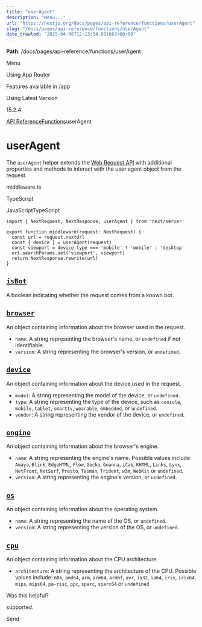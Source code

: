 ---
title: "userAgent"
description: "Menu..."
url: "https://nextjs.org/docs/pages/api-reference/functions/userAgent"
slug: "/docs/pages/api-reference/functions/userAgent"
date_crawled: "2025-04-06T12:13:14.001662+00:00"
---

**Path**: /docs/pages/api-reference/functions/userAgent

Menu

Using App Router

Features available in /app

Using Latest Version

15.2.4

[API Reference](/docs/pages/api-reference)[Functions](/docs/pages/api-reference/functions)userAgent

# userAgent

The `userAgent` helper extends the [Web Request API](https://developer.mozilla.org/docs/Web/API/Request) with additional properties and methods to interact with the user agent object from the request.

middleware.ts

TypeScript

JavaScriptTypeScript

```
import { NextRequest, NextResponse, userAgent } from 'next/server'
 
export function middleware(request: NextRequest) {
  const url = request.nextUrl
  const { device } = userAgent(request)
  const viewport = device.type === 'mobile' ? 'mobile' : 'desktop'
  url.searchParams.set('viewport', viewport)
  return NextResponse.rewrite(url)
}
```

## [`isBot`](#isbot)

A boolean indicating whether the request comes from a known bot.

## [`browser`](#browser)

An object containing information about the browser used in the request.

* `name`: A string representing the browser's name, or `undefined` if not identifiable.
* `version`: A string representing the browser's version, or `undefined`.

## [`device`](#device)

An object containing information about the device used in the request.

* `model`: A string representing the model of the device, or `undefined`.
* `type`: A string representing the type of the device, such as `console`, `mobile`, `tablet`, `smarttv`, `wearable`, `embedded`, or `undefined`.
* `vendor`: A string representing the vendor of the device, or `undefined`.

## [`engine`](#engine)

An object containing information about the browser's engine.

* `name`: A string representing the engine's name. Possible values include: `Amaya`, `Blink`, `EdgeHTML`, `Flow`, `Gecko`, `Goanna`, `iCab`, `KHTML`, `Links`, `Lynx`, `NetFront`, `NetSurf`, `Presto`, `Tasman`, `Trident`, `w3m`, `WebKit` or `undefined`.
* `version`: A string representing the engine's version, or `undefined`.

## [`os`](#os)

An object containing information about the operating system.

* `name`: A string representing the name of the OS, or `undefined`.
* `version`: A string representing the version of the OS, or `undefined`.

## [`cpu`](#cpu)

An object containing information about the CPU architecture.

* `architecture`: A string representing the architecture of the CPU. Possible values include: `68k`, `amd64`, `arm`, `arm64`, `armhf`, `avr`, `ia32`, `ia64`, `irix`, `irix64`, `mips`, `mips64`, `pa-risc`, `ppc`, `sparc`, `sparc64` or `undefined`

Was this helpful?

supported.

Send